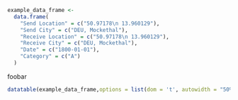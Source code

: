 ```r
example_data_frame <-
  data.frame(
    "Send Location" = c("50.97178\n 13.960129"),
    "Send City" = c("DEU, Mockethal"),
    "Receive Location" = c("50.97178\n 13.960129"),
    "Receive City" = c("DEU, Mockethal"),
    "Date" = c("1800-01-01"),
    "Category" = c("A")
  )
```

<p>foobar</p>

```r
datatable(example_data_frame,options = list(dom = 't', autowidth = "50%",rownames = FALSE), rownames = FALSE)
```